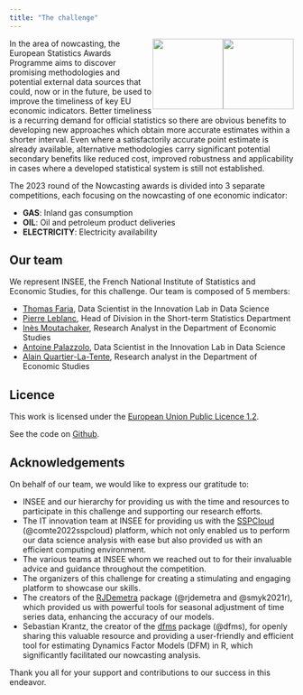 ```yaml
---
title: "The challenge"
---
```


![](images/logo-INSEE){style="float: right;" fig-align="right" width="125"}
![](images/logo-ESA){style="float: right;" fig-align="right" width="125"} 

In the area of nowcasting, the European Statistics Awards Programme aims to discover promising methodologies and potential external data sources that could, now or in the future, be used to improve the timeliness of key EU economic indicators.
Better timeliness is a recurring demand for official statistics so there are obvious benefits to developing new approaches which obtain more accurate estimates within a shorter interval.
Even where a satisfactorily accurate point estimate is already available, alternative methodologies carry significant potential secondary benefits like reduced cost, improved robustness and applicability in cases where a developed statistical system is still not established.

The 2023 round of the Nowcasting awards is divided into 3 separate competitions, each focusing on the nowcasting of one economic indicator:

- **GAS**: Inland gas consumption
- **OIL**: Oil and petroleum product deliveries
- **ELECTRICITY**: Electricity availability

## Our team {.unnumbered}

We represent INSEE, the French National Institute of Statistics and Economic Studies, for this challenge.
Our team is composed of 5 members:

- [Thomas Faria](https://www.linkedin.com/in/thomas-faria-606238150/), Data Scientist in the Innovation Lab in Data Science
- [Pierre Leblanc](https://www.linkedin.com/in/pierre-leblanc-7a91a931/), Head of Division in the Short-term Statistics Department
- [Inès Moutachaker](https://github.com/imoutachaker), Research Analyst in the Department of Economic Studies
- [Antoine Palazzolo](https://www.linkedin.com/in/antoine-palazzolo/), Data Scientist in the Innovation Lab in Data Science
- [Alain Quartier-La-Tente](https://www.linkedin.com/in/alainqlt/), Research analyst in the Department of Economic Studies

## Licence {.unnumbered}

This work is licensed under the [European Union Public Licence 1.2](https://joinup.ec.europa.eu/collection/eupl/eupl-text-eupl-12).

See the code on [Github](https://github.com/InseeFrLab/ESA-Nowcasting-2024/).

## Acknowledgements {.unnumbered}

On behalf of our team, we would like to express our gratitude to:

- INSEE and our hierarchy for providing us with the time and resources to participate in this challenge and supporting our research efforts.
- The IT innovation team at INSEE for providing us with the [SSPCloud](https://datalab.sspcloud.fr/home) (@comte2022sspcloud) platform, which not only enabled us to perform our data science analysis with ease but also provided us with an efficient computing environment.
- The various teams at INSEE whom we reached out to for their invaluable advice and guidance throughout the competition.
- The organizers of this challenge for creating a stimulating and engaging platform to showcase our skills.
- The creators of the [RJDemetra](https://github.com/jdemetra/rjdemetra) package (@rjdemetra and @smyk2021r), which provided us with powerful tools for seasonal adjustment of time series data, enhancing the accuracy of our models.
- Sebastian Krantz, the creator of the [dfms](https://github.com/SebKrantz/dfms) package (@dfms), for openly sharing this valuable resource and providing a user-friendly and efficient tool for estimating Dynamics Factor Models (DFM) in R, which significantly facilitated our nowcasting analysis.

Thank you all for your support and contributions to our success in this endeavor.
